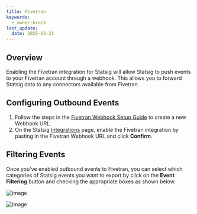 ```yaml
---
title: Fivetran
keywords:
  - owner:brock
last_update:
  date: 2025-03-21
---
```



## Overview

Enabling the Fivetran integration for Statsig will allow Statsig to push events to your Fivetran account through a webhook. This allows you to forward Statsig data to any connectors available from Fivetran.

## Configuring Outbound Events

1. Follow the steps in the [Fivetran Webhook Setup Guide](https://fivetran.com/docs/events/webhooks/setup-guide) to create a new Webhook URL.
2. On the Statsig [Integrations](https://console.statsig.com/integrations) page, enable the Fivetran integration by pasting in the Fivetran Webhook URL and click **Confirm**.

<EventFormats />

## Filtering Events

Once you've enabled outbound events to Fivetran, you can select which categories of Statsig events you want to export by click on the **Event Filtering** button and checking the appropriate boxes as shown below.

![image](https://user-images.githubusercontent.com/1315028/150854805-c70a1e01-5d3e-407f-9f2b-2eccafbe04a3.png)

![image](https://user-images.githubusercontent.com/1315028/150855038-fc6add6c-48ed-4063-8fdf-b210b43a3308.png)
